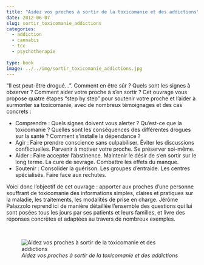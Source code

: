 ```yaml
---
title: "Aidez vos proches à sortir de la toxicomanie et des addictions"
date: 2012-06-07
slug: sortir_toxicomanie_addictions
categories:
  - addiction
  - cannabis
  - tcc
  - psychotherapie
  
type: book
image: ../../img/sortir_toxicomanie_addictions.jpg
---
```


"Il est peut-être drogué...".
Comment en être sûr ?
Quels sont les signes à observer ?
Comment aider votre proche à s'en sortir ?
Cet ouvrage vous propose quatre étapes "step by step" pour soutenir votre proche et l'aider à surmonter sa toxicomanie, avec de nombreux témoignages et des cas concrets :

- Comprendre : Quels signes doivent vous alerter ? Qu’est-ce que la toxicomanie ? Quelles sont les conséquences des différentes drogues sur la santé ? Comment s'installe la dépendance ?
- Agir : Faire prendre conscience sans culpabiliser. Éviter les discussions conflictuelles. Parvenir à motiver votre proche. Se préserver soi-même.
- Aider : Faire accepter l'abstinence. Maintenir le désir de s'en sortir sur le long terme. La cure de sevrage. Combattre les effets du manque.
- Soutenir : Consolider la guérison. Les groupes d'entraide. Les centres spécialisés. Faire face aux rechutes.

Voici donc l’objectif de cet ouvrage : apporter aux proches d’une personne souffrant de toxicomanie des informations simples, claires et pratiques sur la maladie, les traitements, les modalités de prise en charge.
Jérôme Palazzolo reprend ici de manière détaillée l’ensemble des questions qui lui sont posées tous les jours par ses patients et leurs familles, et livre des réponses concrètes et adaptées au travers de nombreux exemples.

<br>

![_Aidez vos proches à sortir de la toxicomanie et des addictions_](../../img/sortir_toxicomanie_addictions.jpg)
